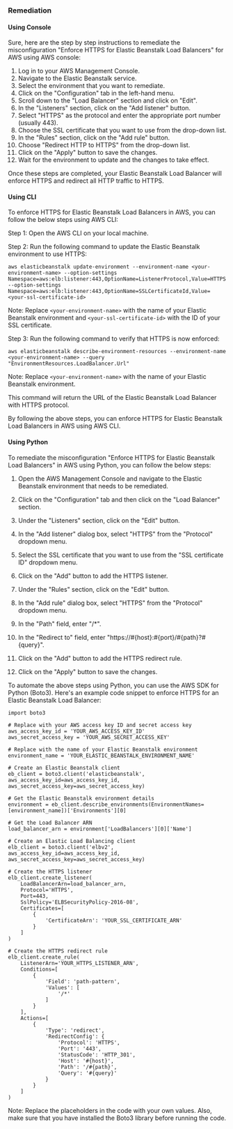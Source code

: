 ### Remediation

#### Using Console

Sure, here are the step by step instructions to remediate the misconfiguration "Enforce HTTPS for Elastic Beanstalk Load Balancers" for AWS using AWS console:

1. Log in to your AWS Management Console.
2. Navigate to the Elastic Beanstalk service.
3. Select the environment that you want to remediate.
4. Click on the "Configuration" tab in the left-hand menu.
5. Scroll down to the "Load Balancer" section and click on "Edit".
6. In the "Listeners" section, click on the "Add listener" button.
7. Select "HTTPS" as the protocol and enter the appropriate port number (usually 443).
8. Choose the SSL certificate that you want to use from the drop-down list.
9. In the "Rules" section, click on the "Add rule" button.
10. Choose "Redirect HTTP to HTTPS" from the drop-down list.
11. Click on the "Apply" button to save the changes.
12. Wait for the environment to update and the changes to take effect.

Once these steps are completed, your Elastic Beanstalk Load Balancer will enforce HTTPS and redirect all HTTP traffic to HTTPS.

#### Using CLI

To enforce HTTPS for Elastic Beanstalk Load Balancers in AWS, you can follow the below steps using AWS CLI:

Step 1: Open the AWS CLI on your local machine.

Step 2: Run the following command to update the Elastic Beanstalk environment to use HTTPS:

```
aws elasticbeanstalk update-environment --environment-name <your-environment-name> --option-settings Namespace=aws:elb:listener:443,OptionName=ListenerProtocol,Value=HTTPS --option-settings Namespace=aws:elb:listener:443,OptionName=SSLCertificateId,Value=<your-ssl-certificate-id>
```

Note: Replace `<your-environment-name>` with the name of your Elastic Beanstalk environment and `<your-ssl-certificate-id>` with the ID of your SSL certificate.

Step 3: Run the following command to verify that HTTPS is now enforced:

```
aws elasticbeanstalk describe-environment-resources --environment-name <your-environment-name> --query "EnvironmentResources.LoadBalancer.Url"
```

Note: Replace `<your-environment-name>` with the name of your Elastic Beanstalk environment.

This command will return the URL of the Elastic Beanstalk Load Balancer with HTTPS protocol.

By following the above steps, you can enforce HTTPS for Elastic Beanstalk Load Balancers in AWS using AWS CLI.

#### Using Python

To remediate the misconfiguration "Enforce HTTPS for Elastic Beanstalk Load Balancers" in AWS using Python, you can follow the below steps:

1. Open the AWS Management Console and navigate to the Elastic Beanstalk environment that needs to be remediated.

2. Click on the "Configuration" tab and then click on the "Load Balancer" section.

3. Under the "Listeners" section, click on the "Edit" button.

4. In the "Add listener" dialog box, select "HTTPS" from the "Protocol" dropdown menu.

5. Select the SSL certificate that you want to use from the "SSL certificate ID" dropdown menu.

6. Click on the "Add" button to add the HTTPS listener.

7. Under the "Rules" section, click on the "Edit" button.

8. In the "Add rule" dialog box, select "HTTPS" from the "Protocol" dropdown menu.

9. In the "Path" field, enter "/*".

10. In the "Redirect to" field, enter "https://#{host}:#{port}/#{path}?#{query}".

11. Click on the "Add" button to add the HTTPS redirect rule.

12. Click on the "Apply" button to save the changes.

To automate the above steps using Python, you can use the AWS SDK for Python (Boto3). Here's an example code snippet to enforce HTTPS for an Elastic Beanstalk Load Balancer:

```
import boto3

# Replace with your AWS access key ID and secret access key
aws_access_key_id = 'YOUR_AWS_ACCESS_KEY_ID'
aws_secret_access_key = 'YOUR_AWS_SECRET_ACCESS_KEY'

# Replace with the name of your Elastic Beanstalk environment
environment_name = 'YOUR_ELASTIC_BEANSTALK_ENVIRONMENT_NAME'

# Create an Elastic Beanstalk client
eb_client = boto3.client('elasticbeanstalk', aws_access_key_id=aws_access_key_id, aws_secret_access_key=aws_secret_access_key)

# Get the Elastic Beanstalk environment details
environment = eb_client.describe_environments(EnvironmentNames=[environment_name])['Environments'][0]

# Get the Load Balancer ARN
load_balancer_arn = environment['LoadBalancers'][0]['Name']

# Create an Elastic Load Balancing client
elb_client = boto3.client('elbv2', aws_access_key_id=aws_access_key_id, aws_secret_access_key=aws_secret_access_key)

# Create the HTTPS listener
elb_client.create_listener(
    LoadBalancerArn=load_balancer_arn,
    Protocol='HTTPS',
    Port=443,
    SslPolicy='ELBSecurityPolicy-2016-08',
    Certificates=[
        {
            'CertificateArn': 'YOUR_SSL_CERTIFICATE_ARN'
        }
    ]
)

# Create the HTTPS redirect rule
elb_client.create_rule(
    ListenerArn='YOUR_HTTPS_LISTENER_ARN',
    Conditions=[
        {
            'Field': 'path-pattern',
            'Values': [
                '/*'
            ]
        }
    ],
    Actions=[
        {
            'Type': 'redirect',
            'RedirectConfig': {
                'Protocol': 'HTTPS',
                'Port': '443',
                'StatusCode': 'HTTP_301',
                'Host': '#{host}',
                'Path': '/#{path}',
                'Query': '#{query}'
            }
        }
    ]
)
```

Note: Replace the placeholders in the code with your own values. Also, make sure that you have installed the Boto3 library before running the code.

